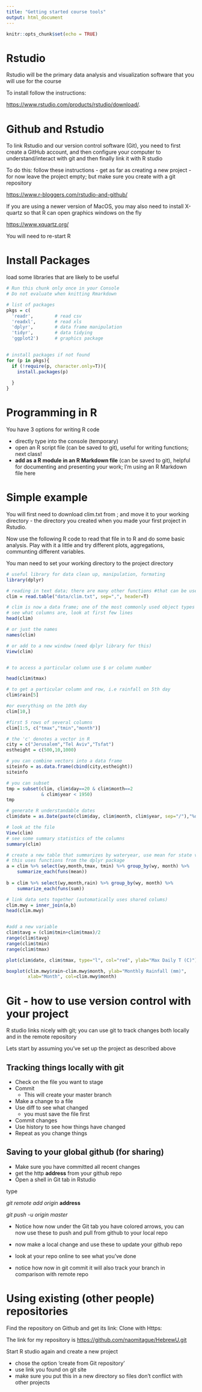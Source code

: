 ```yaml
---
title: "Getting started course tools"
output: html_document
---
```


```r
knitr::opts_chunk$set(echo = TRUE)
```

# Rstudio

Rstudio will be the primary data analysis and visualization software that you will use for the course

To install follow the instructions:

<https://www.rstudio.com/products/rstudio/download/>.

# Github and Rstudio

To link Rstudio and our version control software (Git), you need to first create a GitHub account, and then configure your computer to understand/interact with git
and then finally link it with R studio

To do this: follow these instructions - get as far as creating a new project - for now leave the project empty; but make sure you create with a git repository

<https://www.r-bloggers.com/rstudio-and-github/>

If you are using a newer version of MacOS, you may also need to install X-quartz so that R can open graphics windows on the fly

<https://www.xquartz.org/>

You will need to re-start R 

# Install Packages
load some libraries that are likely to be useful

```r
# Run this chunk only once in your Console
# Do not evaluate when knitting Rmarkdown

# list of packages
pkgs = c(
  'readr',        # read csv
  'readxl',       # read xls
  'dplyr',        # data frame manipulation
  'tidyr',        # data tidying
  'ggplot2')      # graphics package
    

# install packages if not found
for (p in pkgs){
  if (!require(p, character.only=T)){
    install.packages(p)
  
  }
}
```

# Programming in R

You have 3 options for writing R code

*  directly type into the console (temporary)
*  open an R script file (can be saved to git), useful for writing functions; next class!
*  **add as a R module in an R Markdown file** (can be saved to git), helpful for documenting and presenting your work; I'm using an R Markdown file here





# Simple example
You will first need to download clim.txt from ; and move it to your working directory - the directory you created when you made your first project in Rstudio. 

Now use the following R code to read that file in to R and do some basic analysis. Play with it a little and try different plots, aggregations, communting different variables.

You man need to set your working directory to the project directory

```r

# useful library for data clean up, manipulation, formating
library(dplyr)

# reading in text data; there are many other functions #that can be used to read other data types
clim = read.table("data/clim.txt", sep=",", header=T)

# clim is now a data frame; one of the most commonly used object types in R; it is like a matrix but can have a mixture of different data types 
# see what columns are, look at first few lines
head(clim)

# or just the names
names(clim)

# or add to a new window (need dplyr library for this)
View(clim)


# to access a particular column use $ or column number

head(clim$tmax)

# to get a particular column and row, i.e rainfall on 5th day
clim$rain[5]

#or everything on the 10th day
clim[10,]

#first 5 rows of several columns
clim[1:5, c("tmax","tmin","month")]

# the 'c' denotes a vector in R
city = c("Jerusalem","Tel Aviv","Tsfat")
estheight = c(500,10,1000)

# you can combine vectors into a data frame
siteinfo = as.data.frame(cbind(city,estheight))
siteinfo

# you can subset
tmp = subset(clim, clim$day==20 & clim$month==2 
             & clim$year < 1950)
tmp

# generate R understandable dates
clim$date = as.Date(paste(clim$day, clim$month, clim$year, sep="/"),"%d/%m/%Y")

# look at the file
View(clim)
# see some summary statistics of the columns
summary(clim)

# create a new table that summarizes by wateryear, use mean for state variables, and sum for flux variables
# this uses functions from the dplyr package
a = clim %>% select(wy,month,tmax, tmin) %>% group_by(wy, month) %>% 
    summarize_each(funs(mean))
   
b = clim %>% select(wy,month,rain) %>% group_by(wy, month) %>% 
    summarize_each(funs(sum))

# link data sets together (automatically uses shared colums)   
clim.mwy = inner_join(a,b)
head(clim.mwy)


#add a new variable
clim$tavg = (clim$tmin+clim$tmax)/2
range(clim$tavg)
range(clim$tmin)
range(clim$tmax)

plot(clim$date, clim$tmax, type="l", col="red", ylab="Max Daily T (C)")

boxplot(clim.mwy$rain~clim.mwy$month, ylab="Monthly Rainfall (mm)", 
        xlab="Month", col=clim.mwy$month)


```




# Git - how to use version control with your project

R studio links nicely with git; you can use git to track changes both locally and in the remote repository

Lets start by assuming you've set up the project as described above

## Tracking things locally with git

* Check on the file you want to stage
* Commit
     * This will create your master branch
* Make a change to a file
* Use diff to see what changed 
     * you must save the file first
* Commit changes
* Use history to see how things have changed 
* Repeat as you change things

## Saving to your global github (for sharing)

* Make sure you have committed all recent changes
* get the http **address** from your github repo
* Open a shell in Git tab in Rstudio

type

*git remote add origin* **address**  

*git push -u origin master*

* Notice how now under the Git tab you have colored arrows, you can now use these to push and pull from github to your local repo

* now make a local change and use these to update your github repo

* look at your repo online to see what you've done

* notice how now in git commit  it will also track your branch in comparison with remote repo

# Using existing (other people) repositories

Find the repository on Github and get its link: Clone with Https:

The link for my repository is
<https://github.com/naomitague/HebrewU.git>

Start R studio again and create a new project

*  chose the option 'create from Git repository'
*  use link you found on git site
*  make sure you put this in a new directory so files don't conflict with other projects
